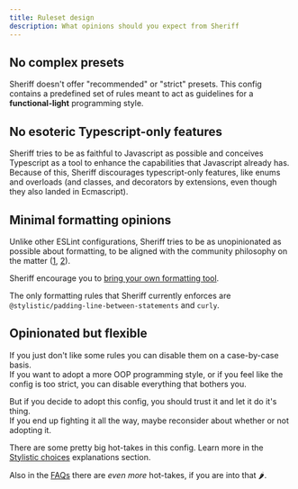 ```yaml
---
title: Ruleset design
description: What opinions should you expect from Sheriff
---
```


## No complex presets

Sheriff doesn't offer "recommended" or "strict" presets. This config contains a predefined set of rules meant to act as guidelines for a **functional-light** programming style.

## No esoteric Typescript-only features

Sheriff tries to be as faithful to Javascript as possible and conceives Typescript as a tool to enhance the capabilities that Javascript already has. Because of this, Sheriff discourages typescript-only features, like enums and overloads (and classes, and decorators by extensions, even though they also landed in Ecmascript).

## Minimal formatting opinions

Unlike other ESLint configurations, Sheriff tries to be as unopinionated as possible about formatting, to be aligned with the community philosophy on the matter ([1](https://eslint.org/blog/2023/10/deprecating-formatting-rules), [2](https://typescript-eslint.io/blog/deprecating-formatting-rules)).

Sheriff encourage you to [bring your own formatting tool](../prettier-support.mdx#other-formatting-options).

The only formatting rules that Sheriff currently enforces are `@stylistic/padding-line-between-statements` and `curly`.

## Opinionated but flexible

If you just don't like some rules you can disable them on a case-by-case basis.<br />
If you want to adopt a more OOP programming style, or if you feel like the config is too strict, you can disable everything that bothers you.

But if you decide to adopt this config, you should trust it and let it do it's thing. <br />
If you end up fighting it all the way, maybe reconsider about whether or not adopting it.

There are some pretty big hot-takes in this config. Learn more in the [Stylistic choices](./stylistic-choices.mdx) explanations section.

Also in the [FAQs](../faq.mdx) there are _even more_ hot-takes, if you are into that 🌶️.
